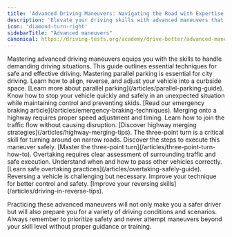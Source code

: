 ```yaml
---
title: 'Advanced Driving Maneuvers: Navigating the Road with Expertise'
description: 'Elevate your driving skills with advanced maneuvers that can help you handle complex driving situations with confidence. From parallel parking to emergency braking, learn the techniques that make you a pro on the road.'
icon: 'diamond-turn-right'
sidebarTitle: "Advanced maneuvers"
canonical: https://driving-tests.org/academy/drive-better/advanced-maneuvers
---
```

<Snippet file="andrei.mdx" />
Mastering advanced driving maneuvers equips you with the skills to handle demanding driving situations. This guide outlines essential techniques for safe and effective driving.

<AccordionGroup>
  <Accordion title="Parallel Parking">
    Mastering parallel parking is essential for city driving. Learn how to align, reverse, and adjust your vehicle into a curbside space.
    [Learn more about parallel parking](/articles/parallel-parking-guide).
  </Accordion>

  <Accordion title="Emergency Braking">
    Know how to stop your vehicle quickly and safely in an unexpected situation while maintaining control and preventing skids.
    [Read our emergency braking article](/articles/emergency-braking-techniques).
  </Accordion>

  <Accordion title="Highway Merging">
    Merging onto a highway requires proper speed adjustment and timing. Learn how to join the traffic flow without causing disruption.
    [Discover highway merging strategies](/articles/highway-merging-tips).
  </Accordion>

  <Accordion title="Three-Point Turn">
    The three-point turn is a critical skill for turning around on narrow roads. Discover the steps to execute this maneuver safely.
    [Master the three-point turn](/articles/three-point-turn-how-to).
  </Accordion>

  <Accordion title="Overtaking Safely">
    Overtaking requires clear assessment of surrounding traffic and safe execution. Understand when and how to pass other vehicles correctly.
    [Learn safe overtaking practices](/articles/overtaking-safely-guide).
  </Accordion>

  <Accordion title="Driving in Reverse">
    Reversing a vehicle is challenging but necessary. Improve your technique for better control and safety.
    [Improve your reversing skills](/articles/driving-in-reverse-tips).
  </Accordion>
</AccordionGroup>


Practicing these advanced maneuvers will not only make you a safer driver but will also prepare you for a variety of driving conditions and scenarios. Always remember to prioritize safety and never attempt maneuvers beyond your skill level without proper guidance or training.